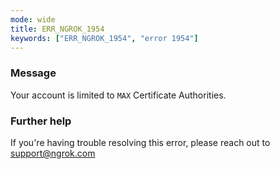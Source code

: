 ```yaml
---
mode: wide
title: ERR_NGROK_1954
keywords: ["ERR_NGROK_1954", "error 1954"]
---
```



### Message

Your account is limited to `MAX` Certificate Authorities.

<ErrorDetails />

### Further help

If you're having trouble resolving this error, please reach out to [support@ngrok.com](mailto:support@ngrok.com?subject=Help%20with%20ERR_NGROK_1954)
